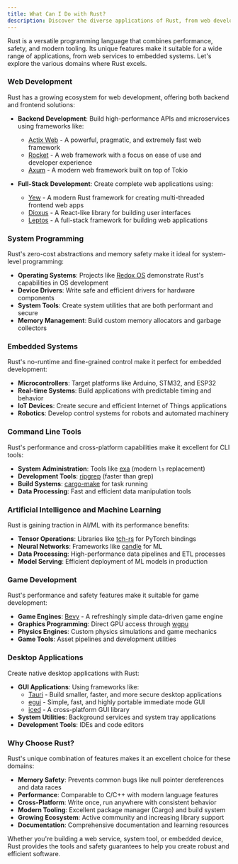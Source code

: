 ```yaml
---
title: What Can I Do with Rust?
description: Discover the diverse applications of Rust, from web development to system programming, with real-world examples and use cases.
---
```


Rust is a versatile programming language that combines performance, safety, and modern tooling. Its unique features make it suitable for a wide range of applications, from web services to embedded systems. Let's explore the various domains where Rust excels.

### Web Development

Rust has a growing ecosystem for web development, offering both backend and frontend solutions:

- **Backend Development**: Build high-performance APIs and microservices using frameworks like:
  - [Actix Web](https://actix.rs/) - A powerful, pragmatic, and extremely fast web framework
  - [Rocket](https://rocket.rs/) - A web framework with a focus on ease of use and developer experience
  - [Axum](https://github.com/tokio-rs/axum) - A modern web framework built on top of Tokio

- **Full-Stack Development**: Create complete web applications using:
  - [Yew](https://yew.rs/) - A modern Rust framework for creating multi-threaded frontend web apps
  - [Dioxus](https://dioxuslabs.com/) - A React-like library for building user interfaces
  - [Leptos](https://github.com/leptos-rs/leptos) - A full-stack framework for building web applications

### System Programming

Rust's zero-cost abstractions and memory safety make it ideal for system-level programming:

- **Operating Systems**: Projects like [Redox OS](https://www.redox-os.org/) demonstrate Rust's capabilities in OS development
- **Device Drivers**: Write safe and efficient drivers for hardware components
- **System Tools**: Create system utilities that are both performant and secure
- **Memory Management**: Build custom memory allocators and garbage collectors

### Embedded Systems

Rust's no-runtime and fine-grained control make it perfect for embedded development:

- **Microcontrollers**: Target platforms like Arduino, STM32, and ESP32
- **Real-time Systems**: Build applications with predictable timing and behavior
- **IoT Devices**: Create secure and efficient Internet of Things applications
- **Robotics**: Develop control systems for robots and automated machinery

### Command Line Tools

Rust's performance and cross-platform capabilities make it excellent for CLI tools:

- **System Administration**: Tools like [exa](https://github.com/ogham/exa) (modern `ls` replacement)
- **Development Tools**: [ripgrep](https://github.com/BurntSushi/ripgrep) (faster than grep)
- **Build Systems**: [cargo-make](https://github.com/sagiegurari/cargo-make) for task running
- **Data Processing**: Fast and efficient data manipulation tools

### Artificial Intelligence and Machine Learning

Rust is gaining traction in AI/ML with its performance benefits:

- **Tensor Operations**: Libraries like [tch-rs](https://github.com/LaurentMazare/tch-rs) for PyTorch bindings
- **Neural Networks**: Frameworks like [candle](https://github.com/huggingface/candle) for ML
- **Data Processing**: High-performance data pipelines and ETL processes
- **Model Serving**: Efficient deployment of ML models in production

### Game Development

Rust's performance and safety features make it suitable for game development:

- **Game Engines**: [Bevy](https://bevyengine.org/) - A refreshingly simple data-driven game engine
- **Graphics Programming**: Direct GPU access through [wgpu](https://wgpu.rs/)
- **Physics Engines**: Custom physics simulations and game mechanics
- **Game Tools**: Asset pipelines and development utilities

### Desktop Applications

Create native desktop applications with Rust:

- **GUI Applications**: Using frameworks like:
  - [Tauri](https://tauri.app/) - Build smaller, faster, and more secure desktop applications
  - [egui](https://github.com/emilk/egui) - Simple, fast, and highly portable immediate mode GUI
  - [iced](https://github.com/iced-rs/iced) - A cross-platform GUI library
- **System Utilities**: Background services and system tray applications
- **Development Tools**: IDEs and code editors

### Why Choose Rust?

Rust's unique combination of features makes it an excellent choice for these domains:

- **Memory Safety**: Prevents common bugs like null pointer dereferences and data races
- **Performance**: Comparable to C/C++ with modern language features
- **Cross-Platform**: Write once, run anywhere with consistent behavior
- **Modern Tooling**: Excellent package manager (Cargo) and build system
- **Growing Ecosystem**: Active community and increasing library support
- **Documentation**: Comprehensive documentation and learning resources

Whether you're building a web service, system tool, or embedded device, Rust provides the tools and safety guarantees to help you create robust and efficient software.













